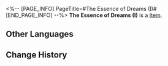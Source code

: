 <%-- [PAGE_INFO]
PageTitle=#The Essence of Dreams (I)#
[END_PAGE_INFO] --%>
{{Item Infobox
|id          = 252469
|image       = Item The Essence of Dreams (I).png{{subst:void|<!--$UPLOAD:<<SpriteOutput/Quest/PlanetFes/SwapCardPic/SwapCardPiece/4012_1.png>-<Item The Essence of Dreams (I).png>-<Item Icons>>-->}}
|type        = 
|invCategory = 
|rarity      = 5
|effect      = 
|description = Complete a Memory Card set to gain buffs.
}}
{{Description|The trailblazing memories deep in your mind will provide inspiration to the game once you recall it in full.}}
'''The Essence of Dreams (I)''' is a [[Item]].

==Other Languages==
{{Other Languages
|en   = The Essence of Dreams (I)
|zhs  = 梦的内核-Ⅰ
|zht  = 夢的核心-Ⅰ
|ja   = 夢の中核-I
|ko   = 꿈의 핵심-Ⅰ
|es   = La esencia de los sueños&nbsp;I
|fr   = L'essence des rêves (I)
|ru   = Суть грёз I
|th   = แก่นของความฝัน I
|vi   = Hạt Nhân Của Giấc Mơ-I
|de   = Die Essenz der Träume (I)
|id   = Inti Mimpi I
|pt   = A Essência dos Sonhos (I)
}}

==Change History==
{{Change History|3.2}}